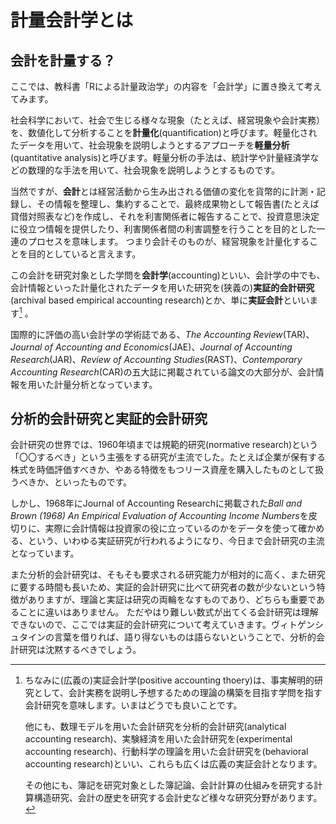 # 計量会計学とは

## 会計を計量する？

ここでは、教科書「Rによる計量政治学」の内容を「会計学」に置き換えて考えてみます。

社会科学において、社会で生じる様々な現象（たとえば、経営現象や会計実務）を、数値化して分析することを**計量化**(quantification)と呼びます。軽量化されたデータを用いて、社会現象を説明しようとするアプローチを**軽量分析**(quantitative analysis)と呼びます。軽量分析の手法は、統計学や計量経済学などの数理的な手法を用いて、社会現象を説明しようとするものです。

当然ですが、**会計**とは経営活動から生み出される価値の変化を貨幣的に計測・記録し、その情報を整理し、集約することで、最終成果物として報告書(たとえば貸借対照表など)を作成し、それを利害関係者に報告することで、投資意思決定に役立つ情報を提供したり、利害関係者間の利害調整を行うことを目的とした一連のプロセスを意味します。
つまり会計そのものが、経営現象を計量化することを目的としていると言えます。

この会計を研究対象とした学問を**会計学**(accounting)といい、会計学の中でも、会計情報といった計量化されたデータを用いた研究を(狭義の)**実証的会計研究**(archival based empirical accounting research)とか、単に**実証会計**といいます[^1] 。

[^1]:  ちなみに(広義の)実証会計学(positive accounting thoery)は、事実解明的研究として、会計実務を説明し予想するための理論の構築を目指す学問を指す会計研究を意味します。いまはどうでも良いことです。

    他にも、数理モデルを用いた会計研究を分析的会計研究(analytical accounting research)、実験経済を用いた会計研究を(experimental accounting research)、行動科学の理論を用いた会計研究を(behavioral accounting research)といい、これらも広くは広義の実証会計となります。

    その他にも、簿記を研究対象とした簿記論、会計計算の仕組みを研究する計算構造研究、会計の歴史を研究する会計史など様々な研究分野があります。

国際的に評価の高い会計学の学術誌である、*The Accounting Review*(TAR)、*Journal of Accounting and Economics*(JAE)、*Journal of Accounting Research*(JAR)、*Review of Accounting Studies*(RAST)、*Contemporary Accounting Research*(CAR)の五大誌に掲載されている論文の大部分が、会計情報を用いた計量分析となっています。


## 分析的会計研究と実証的会計研究

会計研究の世界では、1960年頃までは規範的研究(normative research)という「〇〇するべき」という主張をする研究が主流でした。たとえば企業が保有する株式を時価評価すべきか、やある特徴をもつリース資産を購入したものとして扱うべきか、といったものです。

しかし、1968年にJournal of Accounting Researchに掲載された*Ball and Brown (1968) An Empirical Evaluation of Accounting Income Numbers*を皮切りに、実際に会計情報は投資家の役に立っているのかをデータを使って確かめる、という、いわゆる実証研究が行われるようになり、今日まで会計研究の主流となっています。

また分析的会計研究は、そもそも要求される研究能力が相対的に高く、また研究に要する時間も長いため、実証的会計研究に比べて研究者の数が少ないという特徴がありますが、理論と実証は研究の両輪をなすものであり、どちらも重要であることに違いはありません。
ただやはり難しい数式が出てくる会計研究は理解できないので、ここでは実証的会計研究について考えていきます。ヴィトゲンシュタインの言葉を借りれば、語り得ないものは語らないということで、分析的会計研究は沈黙するべきでしょう。


